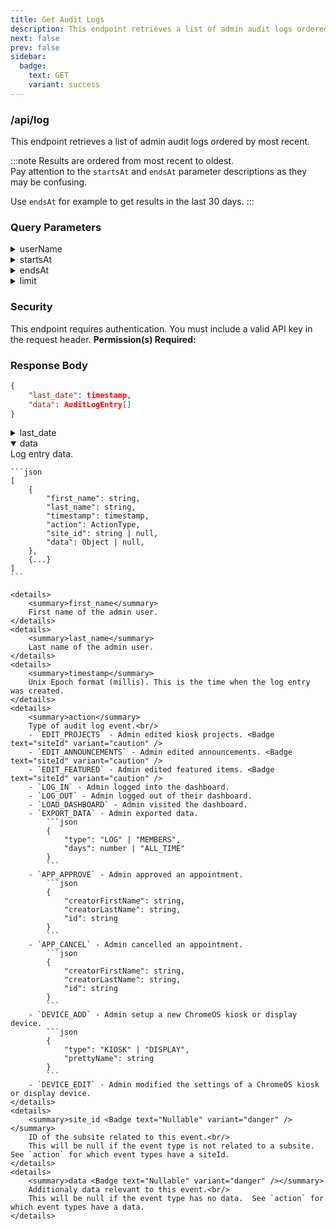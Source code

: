 ```yaml
---
title: Get Audit Logs
description: This endpoint retrieves a list of admin audit logs ordered by most recent.
next: false
prev: false
sidebar:
  badge:
    text: GET
    variant: success
---
```





### <Badge text="GET" variant="success" size="large"/> /api/log
This endpoint retrieves a list of admin audit logs ordered by most recent.


:::note
Results are ordered from most recent to oldest.<br/>
Pay attention to the `startsAt` and `endsAt` parameter descriptions as they may be confusing.

Use `endsAt` for example to get results in the last 30 days.
:::


### Query Parameters
<details>
    <summary>userName <Badge text="Optional" variant="default" /></summary>
    `<first-name>:<last-name>` of the admin to filter logs by.
</details>
<details>
    <summary>startsAt <Badge text="Optional" variant="default" /></summary>
    Unix Epoch format (millis).  This is the timestamp where the results will **start** and continue in the past (most recent).<br/>
    Default is the current time.
</details>
<details>
    <summary>endsAt <Badge text="Optional" variant="default" /></summary>
    Unix Epoch format (millis).  This is the timestamp where the results will **end** and not go any further into the past (oldest).<br/>
</details>
<details>
    <summary>limit <Badge text="Optional" variant="default" /></summary>
    Max item count in response.<br/>
    Default is 30.
</details>


### Security
This endpoint requires authentication. You must include a valid API key in the request header.
**Permission(s) Required:** <Badge text="VIEW_AUDIT_LOGS" variant="caution" />


### Response Body
```json
{
    "last_date": timestamp,
    "data": AuditLogEntry[]
}
```
<details>
    <summary>last_date</summary>
    Unix Epoch format (millis). This is the timestmap of the last log entry in the response.<br/>
    Use this to get the next page of logs by passing it as a query parameter to the next request.
</details>

<details open>
    <summary>data</summary>
    Log entry data.

    ```json
    [
        {
            "first_name": string,
            "last_name": string,
            "timestamp": timestamp,
            "action": ActionType,
            "site_id": string | null,
            "data": Object | null,
        },
        {...}
    ]
    ```

    <details>
        <summary>first_name</summary>
        First name of the admin user.
    </details>
    <details>
        <summary>last_name</summary>
        Last name of the admin user.
    </details>
    <details>
        <summary>timestamp</summary>
        Unix Epoch format (millis). This is the time when the log entry was created.
    </details> 
    <details>
        <summary>action</summary>
        Type of audit log event.<br/>
        - `EDIT_PROJECTS` - Admin edited kiosk projects. <Badge text="siteId" variant="caution" />
        - `EDIT_ANNOUNCEMENTS` - Admin edited announcements. <Badge text="siteId" variant="caution" />
        - `EDIT_FEATURED` - Admin edited featured items. <Badge text="siteId" variant="caution" />
        - `LOG_IN` - Admin logged into the dashboard.
        - `LOG_OUT` - Admin logged out of their dashboard.
        - `LOAD_DASHBOARD` - Admin visited the dashboard.
        - `EXPORT_DATA` - Admin exported data.
            ```json
            {
                "type": "LOG" | "MEMBERS",
                "days": number | "ALL_TIME"
            }
            ```
        - `APP_APPROVE` - Admin approved an appointment.
            ```json
            {
                "creatorFirstName": string,
                "creatorLastName": string,
                "id": string
            }
            ```
        - `APP_CANCEL` - Admin cancelled an appointment.
            ```json
            {
                "creatorFirstName": string,
                "creatorLastName": string,
                "id": string
            }
            ```
        - `DEVICE_ADD` - Admin setup a new ChromeOS kiosk or display device.
            ```json
            {
                "type": "KIOSK" | "DISPLAY",
                "prettyName": string
            }
            ```
        - `DEVICE_EDIT` - Admin modified the settings of a ChromeOS kiosk or display device.
    </details>
    <details>
        <summary>site_id <Badge text="Nullable" variant="danger" /></summary>
        ID of the subsite related to this event.<br/>
        This will be null if the event type is not related to a subsite.  See `action` for which event types have a siteId.
    </details>
    <details>
        <summary>data <Badge text="Nullable" variant="danger" /></summary>
        Additionaly data relevant to this event.<br/>
        This will be null if the event type has no data.  See `action` for which event types have a data.
    </details>

</details>
